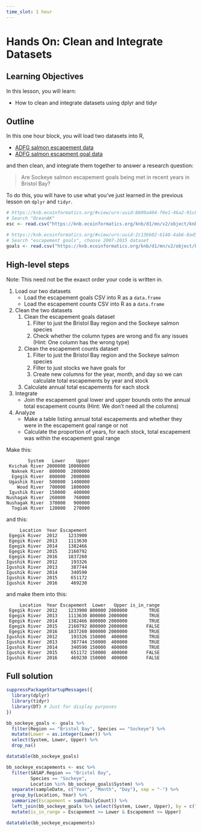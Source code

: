 ```yaml
---
time_slot: 1 hour
---
```


# Hands On: Clean and Integrate Datasets

## Learning Objectives

In this lesson, you will learn:

- How to clean and integrate datasets using dplyr and tidyr

## Outline

In this one hour block, you will load two datasets into R,

- [ADFG salmon escapement data](https://knb.ecoinformatics.org/#view/urn:uuid:8809a404-f6e1-46a2-91c8-f094c3814b47)
- [ADFG salmon escapment goal data](https://knb.ecoinformatics.org/#view/urn:uuid:2c13bb02-6148-4ab6-8ad5-3a7c03f8642e)

and then clean, and integrate them together to answer a research question:

> Are Sockeye salmon escapement goals being met in recent years in Bristol Bay?

To do this, you will have to use what you've just learned in the previous lesson on `dplyr` and `tidyr`.

```r
# https://knb.ecoinformatics.org/#view/urn:uuid:8809a404-f6e1-46a2-91c8-f094c3814b47
# Search "OceanAK"
esc <- read.csv("https://knb.ecoinformatics.org/knb/d1/mn/v2/object/knb.92020.1", stringsAsFactors = FALSE)

# https://knb.ecoinformatics.org/#view/urn:uuid:2c13bb02-6148-4ab6-8ad5-3a7c03f8642e
# Search "escapement goals", choose 2007-2015 dataset
goals <- read.csv("https://knb.ecoinformatics.org/knb/d1/mn/v2/object/knb.92014.1", stringsAsFactors = FALSE)
```

## High-level steps

Note: This need not be the exaxct order your code is written in.

1. Load our two datasets
    - Load the escapement goals CSV into R as a `data.frame`
    - Load the escapement counts CSV into R as a `data.frame`
2. Clean the two datasets
    1. Clean the escapement goals dataset
        1. Filter to just the Bristol Bay region and the Sockeye salmon species
        2. Check whether the column types are wrong and fix any issues (Hint: One column has the wrong type)
    2. Clean the escapement counts dataset
        1. Filter to just the Bristol Bay region and the Sockeye salmon species
        2. Filter to just stocks we have goals for
        3. Create new columns for the year, month, and day so we can calculate total escapements by year and stock
      4. Calculate annual total escapements for each stock
3. Integrate
    - Join the escapement goal lower and upper bounds onto the annual total escapement counts (Hint: We don't need all the columns)
4. Analyze
    - Make a table listing annual total escapements and whether they were in the escapement goal range or not
    - Calculate the proportion of years, for each stock, total escapement was within the escapement goal range

Make this:

```
        System   Lower    Upper
 Kvichak River 2000000 10000000
  Naknek River  800000  2000000
  Egegik River  800000  2000000
 Ugashik River  500000  1400000
    Wood River  700000  1800000
 Igushik River  150000   400000
Nushagak River  260000   760000
Nushagak River  370000   900000
  Togiak River  120000   270000
```

and this:

```
     Location  Year Escapement
 Egegik River  2012    1233900
 Egegik River  2013    1113630
 Egegik River  2014    1382466
 Egegik River  2015    2160792
 Egegik River  2016    1837260
Igushik River  2012     193326
Igushik River  2013     387744
Igushik River  2014     340590
Igushik River  2015     651172
Igushik River  2016     469230
```

and make them into this:

```
     Location  Year Escapement  Lower   Upper is_in_range
 Egegik River  2012    1233900 800000 2000000        TRUE
 Egegik River  2013    1113630 800000 2000000        TRUE
 Egegik River  2014    1382466 800000 2000000        TRUE
 Egegik River  2015    2160792 800000 2000000       FALSE
 Egegik River  2016    1837260 800000 2000000        TRUE
Igushik River  2012     193326 150000  400000        TRUE
Igushik River  2013     387744 150000  400000        TRUE
Igushik River  2014     340590 150000  400000        TRUE
Igushik River  2015     651172 150000  400000       FALSE
Igushik River  2016     469230 150000  400000       FALSE
```

## Full solution

```r
suppressPackageStartupMessages({
  library(dplyr)
  library(tidyr)
  library(DT) # Just for display purposes
})
```

```r
bb_sockeye_goals <- goals %>% 
  filter(Region == "Bristol Bay", Species == "Sockeye") %>% 
  mutate(Lower = as.integer(Lower)) %>% 
  select(System, Lower, Upper) %>% 
  drop_na()

datatable(bb_sockeye_goals)
```

```r
bb_sockeye_escapements <- esc %>% 
  filter(SASAP.Region == "Bristol Bay", 
         Species == "Sockeye",
         Location %in% bb_sockeye_goals$System) %>%
  separate(sampleDate, c("Year", "Month", "Day"), sep = "-") %>% 
  group_by(Location, Year) %>% 
  summarize(Escapement = sum(DailyCount)) %>% 
  left_join(bb_sockeye_goals %>% select(System, Lower, Upper), by = c("Location" = "System")) %>% 
  mutate(is_in_range = Escapement >= Lower & Escapement <= Upper)

datatable(bb_sockeye_escapements)
```
